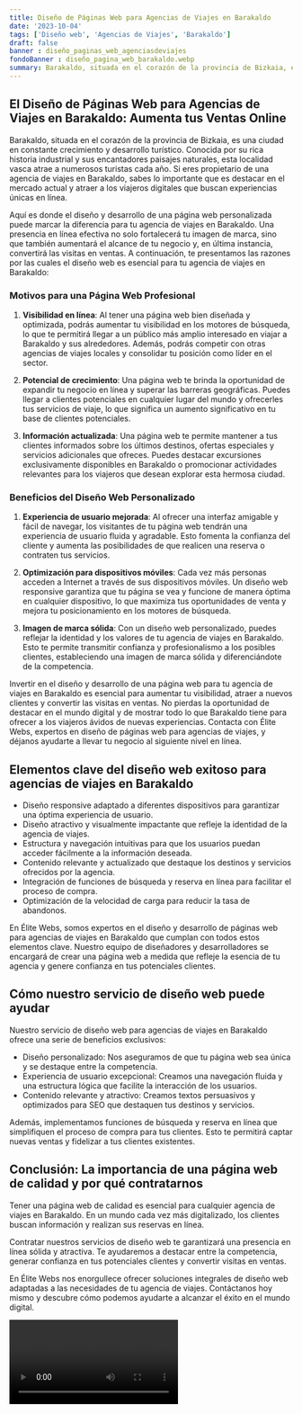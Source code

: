 ```yaml
---
title: Diseño de Páginas Web para Agencias de Viajes en Barakaldo
date: '2023-10-04'
tags: ['Diseño web', 'Agencias de Viajes', 'Barakaldo']
draft: false
banner : diseño_paginas_web_agenciasdeviajes
fondoBanner : diseño_pagina_web_barakaldo.webp
summary: Barakaldo, situada en el corazón de la provincia de Bizkaia, es una ciudad en constante crecimiento y desarrollo turístico. Conocida por su rica historia industrial y sus encantadores paisajes naturales, esta localidad vasca atrae a numerosos turistas cada año. Si eres propietario de una agencia de viajes en Barakaldo, sabes lo importante que es destacar en el mercado actual y atraer a los viajeros digitales que buscan experiencias únicas en línea.
---
```


## El Diseño de Páginas Web para Agencias de Viajes en Barakaldo: Aumenta tus Ventas Online

Barakaldo, situada en el corazón de la provincia de Bizkaia, es una ciudad en constante crecimiento y desarrollo turístico. Conocida por su rica historia industrial y sus encantadores paisajes naturales, esta localidad vasca atrae a numerosos turistas cada año. Si eres propietario de una agencia de viajes en Barakaldo, sabes lo importante que es destacar en el mercado actual y atraer a los viajeros digitales que buscan experiencias únicas en línea.

Aquí es donde el diseño y desarrollo de una página web personalizada puede marcar la diferencia para tu agencia de viajes en Barakaldo. Una presencia en línea efectiva no solo fortalecerá tu imagen de marca, sino que también aumentará el alcance de tu negocio y, en última instancia, convertirá las visitas en ventas. A continuación, te presentamos las razones por las cuales el diseño web es esencial para tu agencia de viajes en Barakaldo:

### Motivos para una Página Web Profesional

1. **Visibilidad en línea**: Al tener una página web bien diseñada y optimizada, podrás aumentar tu visibilidad en los motores de búsqueda, lo que te permitirá llegar a un público más amplio interesado en viajar a Barakaldo y sus alrededores. Además, podrás competir con otras agencias de viajes locales y consolidar tu posición como líder en el sector.

2. **Potencial de crecimiento**: Una página web te brinda la oportunidad de expandir tu negocio en línea y superar las barreras geográficas. Puedes llegar a clientes potenciales en cualquier lugar del mundo y ofrecerles tus servicios de viaje, lo que significa un aumento significativo en tu base de clientes potenciales.

3. **Información actualizada**: Una página web te permite mantener a tus clientes informados sobre los últimos destinos, ofertas especiales y servicios adicionales que ofreces. Puedes destacar excursiones exclusivamente disponibles en Barakaldo o promocionar actividades relevantes para los viajeros que desean explorar esta hermosa ciudad.

### Beneficios del Diseño Web Personalizado

1. **Experiencia de usuario mejorada**: Al ofrecer una interfaz amigable y fácil de navegar, los visitantes de tu página web tendrán una experiencia de usuario fluida y agradable. Esto fomenta la confianza del cliente y aumenta las posibilidades de que realicen una reserva o contraten tus servicios.

2. **Optimización para dispositivos móviles**: Cada vez más personas acceden a Internet a través de sus dispositivos móviles. Un diseño web responsive garantiza que tu página se vea y funcione de manera óptima en cualquier dispositivo, lo que maximiza tus oportunidades de venta y mejora tu posicionamiento en los motores de búsqueda.

3. **Imagen de marca sólida**: Con un diseño web personalizado, puedes reflejar la identidad y los valores de tu agencia de viajes en Barakaldo. Esto te permite transmitir confianza y profesionalismo a los posibles clientes, estableciendo una imagen de marca sólida y diferenciándote de la competencia.

Invertir en el diseño y desarrollo de una página web para tu agencia de viajes en Barakaldo es esencial para aumentar tu visibilidad, atraer a nuevos clientes y convertir las visitas en ventas. No pierdas la oportunidad de destacar en el mundo digital y de mostrar todo lo que Barakaldo tiene para ofrecer a los viajeros ávidos de nuevas experiencias. Contacta con Élite Webs, expertos en diseño de páginas web para agencias de viajes, y déjanos ayudarte a llevar tu negocio al siguiente nivel en línea.

<GifSeo />

<Cta />

## Elementos clave del diseño web exitoso para agencias de viajes en Barakaldo

- Diseño responsive adaptado a diferentes dispositivos para garantizar una óptima experiencia de usuario.
- Diseño atractivo y visualmente impactante que refleje la identidad de la agencia de viajes.
- Estructura y navegación intuitivas para que los usuarios puedan acceder fácilmente a la información deseada.
- Contenido relevante y actualizado que destaque los destinos y servicios ofrecidos por la agencia.
- Integración de funciones de búsqueda y reserva en línea para facilitar el proceso de compra.
- Optimización de la velocidad de carga para reducir la tasa de abandonos.

En Élite Webs, somos expertos en el diseño y desarrollo de páginas web para agencias de viajes en Barakaldo que cumplan con todos estos elementos clave. Nuestro equipo de diseñadores y desarrolladores se encargará de crear una página web a medida que refleje la esencia de tu agencia y genere confianza en tus potenciales clientes. 

## Cómo nuestro servicio de diseño web puede ayudar

Nuestro servicio de diseño web para agencias de viajes en Barakaldo ofrece una serie de beneficios exclusivos:

- Diseño personalizado: Nos aseguramos de que tu página web sea única y se destaque entre la competencia.
- Experiencia de usuario excepcional: Creamos una navegación fluida y una estructura lógica que facilite la interacción de los usuarios.
- Contenido relevante y atractivo: Creamos textos persuasivos y optimizados para SEO que destaquen tus destinos y servicios.

Además, implementamos funciones de búsqueda y reserva en línea que simplifiquen el proceso de compra para tus clientes. Esto te permitirá captar nuevas ventas y fidelizar a tus clientes existentes.

## Conclusión: La importancia de una página web de calidad y por qué contratarnos

Tener una página web de calidad es esencial para cualquier agencia de viajes en Barakaldo. En un mundo cada vez más digitalizado, los clientes buscan información y realizan sus reservas en línea. 

Contratar nuestros servicios de diseño web te garantizará una presencia en línea sólida y atractiva. Te ayudaremos a destacar entre la competencia, generar confianza en tus potenciales clientes y convertir visitas en ventas.

En Élite Webs nos enorgullece ofrecer soluciones integrales de diseño web adaptadas a las necesidades de tu agencia de viajes. Contáctanos hoy mismo y descubre cómo podemos ayudarte a alcanzar el éxito en el mundo digital.

<Video />

<CtaBot job='Agencias de Viajes' city='Barakaldo'/>

<Gmaps query='Barakaldo+españa+maps' />